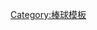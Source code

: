 {{Navbox
|name  = Baseball pitcher
|state = {{{state|autocollapse}}}
|title = [[投手]]
|listclass = hlist

|group1 = 類型
|list1 = 
* [[速球型投手]]
* [[控球型投手]]
* [[滾地球型投手]]
* [[飛球型投手]]

|group2 = 出手
|list2 = 
* [[上肩投法]]
* [[斜肩投法]]
* [[側肩投法]]
* [[低肩側投]]
* [[低肩投法]]

|group3 = 角色
|list3 = 
* [[先發投手]]
* [[王牌投手]]
* [[後援投手]]
* [[佈局投手]]
* [[中繼投手]]
* [[終結者 (棒球)|終結者]]
* [[一人左投]]
* [[長中繼]]
* [[敗戰處理投手]]

}}<noinclude>
[[Category:棒球模板]]
[[Category:投手| ]]
</noinclude>